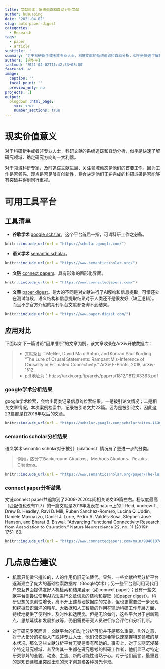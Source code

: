 ```yaml
---
title: 文献阅读：系统追踪和自动分析文献
author: huhuaping
date: '2021-04-02'
slug: auto-paper-digest
categories:
  - Research
tags:
  - paper
  - article
subtitle: ''
summary: '对于科研新手或者非专业人士，科研文献的系统追踪和自动分析，似乎是快速了解研究领域、确定研究方向的一大利器。对于领域科研专家，及时追踪文献进展、关注领域动态是他们的首要工作。本文介绍和比较了当前几个文献分析平台，并给出了若干忠告建议。'
authors: [胡华平]
lastmod: '2021-04-02T10:42:33+08:00'
featured: no
image:
  caption: ''
  focal_point: ''
  preview_only: no
projects: []
output:
  blogdown::html_page:
    toc: true
    number_sections: true
---
```


# 现实价值意义

对于科研新手或者非专业人士，科研文献的系统追踪和自动分析，似乎是快速了解研究领域、确定研究方向的一大利器。

对于领域科研专家，及时追踪文献进展、关注领域动态是他们的首要工作。因为工作是否领先、观点是否足够有创新性，将会决定他们正在完成的科研成果是否能够有突破并得到同行重视。

# 可用工具平台

## 工具清单

- **谷歌学术** [google schalar](https://scholar.google.com/)。这个平台首屈一指，可谓科研工作之必备。

```r
knitr::include_url(url = "https://scholar.google.com/")
```

- **语义学术** [semantic scholar](https://www.semanticscholar.org/)。

```r
knitr::include_url(url = "https://www.semanticscholar.org/")
```

- **文链** [connect papers](https://www.connectedpapers.com/)。具有形象的图形化界面。

```r
knitr::include_url(url = "https://www.connectedpapers.com/")
```

- **文萃** [paper digest](https://www.paper-digest.com/)。最大的不同是对文献进行了AI解构和信息提取。可惜还处在测试阶段，语义结构和信息提取结果对于人类还不是很友好（缺乏逻辑）。而且不少官方介绍的期刊平台文献都查询不到结果。

```r
knitr::include_url(url = "https://www.paper-digest.com/")
```

## 应用对比

下面以如下一篇讨论“因果推断”的文章为例，该文章收录在ArXiv开放数据库：

> 
- 文献条目：Mehler, David Marc Anton, and Konrad Paul Kording. “The Lure of Causal Statements: Rampant Mis-Inference of Causality in Estimated Connectivity.” ArXiv E-Prints, 2018, arXiv-1812.
- pdf地址为：https://arxiv.org/ftp/arxiv/papers/1812/1812.03363.pdf

### google学术分析结果

google学术检索，会给出两类记录信息的检索结果。一是被引论文情况；二是相关文章情况。本次案例检索中，记录被引论文共23篇。因为是被引论文，因此这23篇都是在2018年以后的文章。

```r
knitr::include_url(url = "https://scholar.google.com/scholar?cites=15306902070220841445&as_sdt=2005&sciodt=0,5&hl=zh-CN")

```

### semantic scholar分析结果

语义学术semantic scholar对于被引（citations）情况有了更进一步的分类。

> 例如，区分了Background Citations、Methods Citations、Results Citations。

```r
knitr::include_url(url = "https://www.semanticscholar.org/paper/The-lure-of-causal-statements%3A-Rampant-of-causality-Mehler-Kording/9940107dbc58e4a30ef205538d8d704bf0ccc5bf")
```

### connect paper分析结果

文链connect paper共追踪到了2009-2020年间相关论文39篇左右。相似度最高（匹配值也仅有11.7）的一篇文献是2019年发表在nature上的：Reid, Andrew T., Drew B. Headley, Ravi D. Mill, Ruben Sanchez-Romero, Lucina Q. Uddin, Daniele Marinazzo, Daniel J. Lurie, Pedro A. Valdés-Sosa, Stephen José Hanson, and Bharat B. Biswal. “Advancing Functional Connectivity Research from Association to Causation.” Nature Neuroscience 22, no. 11 (2019): 1751–60.


```r
knitr::include_url(url = "https://www.connectedpapers.com/main/9940107dbc58e4a30ef205538d8d704bf0ccc5bf/The-lure-of-causal-statements-Rampant-misinference-of-causality-in-estimated-connectivity/graph")
```


# 几点忠告建议

- 机器只能做它擅长的，人的作用仍旧无法替代。显然，一些文献检索分析平台逐渐建立了庞大的基础检索数据库（Google学术）；另一些平台则利用现代用户交互界面提供友好人机检索和结果展示（如connect paper）；还有一些文献平台则尝试使用AI方法进行文章信息的结构和提取（如paper digest）。科研思想的原创性增长，离不开上述基础数据库的完善，但也更需要进一步发现和挖掘知识海洋的精华。大数据和人工智能的作用在辅助科研工作开展方面，持续地提供了便利性、及时性和透明度。但是无论如何，这些平台对于创新观点、思想延续和发展扩散等，仍旧需要研究人员进行综合评估和分析判断。

- 对于研究专家而言，文献平台的自动化分析可能并不是那么重要。言外之意，对于大部分的初级入门或非专业人士，他们仅仅是希望快速掌握特定领域的基本状况，那么这些文献分析平台无疑是很有帮助的。事实上，对于长期沉浸某个特定研究领域、甚至终其一生都在研究思考的科研工作者，他们早已对特定研究领域的全貌、动态、主流、新的可能性谙熟于心。对于他们而言，最重要的是知识疆域里突然出现的天才创意和各种灵光乍现。

